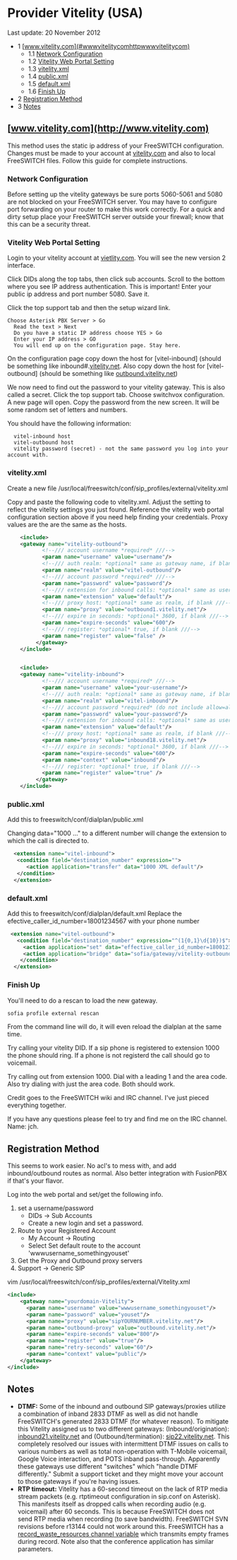 
# Provider Vitelity (USA) 

 

Last update: 20 November 2012

* 1 [www.vitelity.com](#wwwvitelitycomhttpwwwvitelitycom)  
   * 1.1 [Network Configuration](#network-configuration)  
   * 1.2 [Vitelity Web Portal Setting](#vitelity-web-portal-setting)  
   * 1.3 [vitelity.xml](#vitelityxml)  
   * 1.4 [public.xml](#vitelityxml)  
   * 1.5 [default.xml](#vitelityxml)  
   * 1.6 [Finish Up](#finish-up)
* 2 [Registration Method](#registration-method)
* 3 [Notes](#-freeswitch--provider-vitelity-usa-)

## [www.vitelity.com](http://www.vitelity.com)

This method uses the static ip address of your FreeSWITCH configuration. Changes must be made to your account at [vitelity.com](http://vitelity.com) and also to local FreeSWITCH files. Follow this guide for complete instructions.

### Network Configuration

Before setting up the vitelity gateways be sure ports 5060-5061 and 5080 are not blocked on your FreeSWITCH server. You may have to configure port forwarding on your router to make this work correctly. For a quick and dirty setup place your FreeSWITCH server outside your firewall; know that this can be a security threat.

### Vitelity Web Portal Setting

Login to your vitelity account at [vietlity.com](http://vietlity.com). You will see the new version 2 interface.

Click DIDs along the top tabs, then click sub accounts. Scroll to the bottom where you see IP address authentication. This is important! Enter your public ip address and port number 5080\. Save it.

Click the top support tab and then the setup wizard link.

```text
Choose Asterisk PBX Server > Go
  Read the text > Next
  Do you have a static IP address choose YES > Go
  Enter your IP address > GO
  You will end up on the configuration page. Stay here.
```

On the configuration page copy down the host for \[vitel-inbound\] (should be something like inbound#.[vitelity.net](http://vitelity.net). Also copy down the host for \[vitel-outbound\] (should be something like [outbound.vitelity.net](http://outbound.vitelity.net))

We now need to find out the password to your vitelity gateway. This is also called a secret. Click the top support tab. Choose switchvox configuration. A new page will open. Copy the password from the new screen. It will be some random set of letters and numbers.

You should have the following information:

```text
  vitel-inbound host
  vitel-outbound host
  vitelity password (secret) - not the same password you log into your account with.
```

### vitelity.xml

Create a new file /usr/local/freeswitch/conf/sip\_profiles/external/vitelity.xml

Copy and paste the following code to vitelity.xml. Adjust the setting to reflect the vitelity settings you just found. Reference the vitelity web portal configuration section above if you need help finding your credentials. Proxy values are the are the same as the hosts.

```xml
	<include>
	<gateway name="vitelity-outbound">
           <!--/// account username *required* ///-->
           <param name="username" value="username"/>
           <!--/// auth realm: *optional* same as gateway name, if blank ///-->
           <param name="realm" value="vitel-outbound"/>
           <!--/// account password *required* ///-->
           <param name="password" value="password"/>
           <!--/// extension for inbound calls: *optional* same as username, if blank ///-->
           <param name="extension" value="default"/>
           <!--/// proxy host: *optional* same as realm, if blank ///-->
           <param name="proxy" value="outbound1.vitelity.net"/>
           <!--/// expire in seconds: *optional* 3600, if blank ///-->
           <param name="expire-seconds" value="600"/>
           <!--/// register: *optional* true, if blank ///-->
           <param name="register" value="false" />
         </gateway>
	</include>


	<include>
	<gateway name="vitelity-inbound">
           <!--/// account username *required* ///-->
           <param name="username" value="your-username"/>
           <!--/// auth realm: *optional* same as gateway name, if blank ///-->
           <param name="realm" value="vitel-inbound"/>
           <!--/// account password *required* (do not include allow=all) ///-->
           <param name="password" value="your-password"/>
           <!--/// extension for inbound calls: *optional* same as username, if blank ///-->
           <param name="extension" value="default"/>
           <!--/// proxy host: *optional* same as realm, if blank ///-->
           <param name="proxy" value="inbound18.vitelity.net"/>
           <!--/// expire in seconds: *optional* 3600, if blank ///-->
           <param name="expire-seconds" value="600"/>
           <param name="context" value="inbound"/>
           <!--/// register: *optional* true, if blank ///-->
           <param name="register" value="true" />
         </gateway>
	</include>
```

### public.xml

Add this to freeswitch/conf/dialplan/public.xml

Changing data="1000 ..." to a different number will change the extension to which the call is directed to.

```xml
  <extension name="vitel-inbound">   
   <condition field="destination_number" expression="">  
      <action application="transfer" data="1000 XML default"/>
   </condition>
  </extension>
```

### default.xml

Add this to freeswitch/conf/dialplan/default.xml Replace the efective\_caller\_id\_number=18001234567 with your phone number

```xml
 <extension name="vitel-outbound">
   <condition field="destination_number" expression="^(1{0,1}\d{10})$">
     <action application="set" data="effective_caller_id_number=18001234567"/>
     <action application="bridge" data="sofia/gateway/vitelity-outbound/$1"/>
    </condition>
  </extension>
```

### Finish Up

You'll need to do a rescan to load the new gateway.

```xml
sofia profile external rescan
```

From the command line will do, it will even reload the dialplan at the same time.

  
Try calling your vitelity DID. If a sip phone is registered to extension 1000 the phone should ring. If a phone is not registerd the call should go to voicemail.

Try calling out from extension 1000\. Dial with a leading 1 and the area code. Also try dialing with just the area code. Both should work.

Credit goes to the FreeSWITCH wiki and IRC channel. I've just pieced everything together.

If you have any questions please feel to try and find me on the IRC channel. Name: jch.

## Registration Method

This seems to work easier. No acl's to mess with, and add inbound/outbound routes as normal. Also better integration with FusionPBX if that's your flavor.

Log into the web portal and set/get the following info.

1. set a username/password  
   * DIDs -> Sub Accounts  
   * Create a new login and set a password.
2. Route to your Registered Account  
   * My Account -> Routing  
   * Select Set default route to the account 'wwwusername\_somethingyouset'
3. Get the Proxy and Outbound proxy servers
4. Support -> Generic SIP

vim /usr/local/freeswitch/conf/sip\_profiles/external/Vitelity.xml

```xml
<include>
    <gateway name="yourdomain-Vitelity">
      <param name="username" value="wwwusername_somethingyouset"/>
      <param name="password" value="youset"/>
      <param name="proxy" value="sipYOURNUMBER.vitelity.net"/>
      <param name="outbound-proxy" value="outbound.vitelity.net"/>
      <param name="expire-seconds" value="800"/>
      <param name="register" value="true"/>
      <param name="retry-seconds" value="60"/>
      <param name="context" value="public"/>
    </gateway>
</include>
```

## Notes

* **DTMF:** Some of the inbound and outbound SIP gateways/proxies utilize a combination of inband 2833 DTMF as well as did not handle FreeSWITCH's generated 2833 DTMF (for whatever reason). To mitigate this Vitelity assigned us to two different gateways: (Inbound/origination): [inbound21.vitelity.net](http://inbound21.vitelity.net) and (Outbound/termination): [sip22.vitelity.net](http://sip22.vitelity.net). This completely resolved our issues with intermittent DTMF issues on calls to various numbers as well as total non-operation with T-Mobile voicemail, Google Voice interaction, and POTS inband pass-through. Apparently these gateways use different "switches" which "handle DTMF differently." Submit a support ticket and they might move your account to those gateways if you're having issues.
* **RTP timeout:** Vitelity has a 60-second timeout on the lack of RTP media stream packets (e.g. rtptimeout configuration in sip.conf on Asterisk). This manifests itself as dropped calls when recording audio (e.g. voicemail) after 60 seconds. This is because FreeSWITCH does not send RTP media when recording (to save bandwidth). FreeSWITCH SVN revisions before r13144 could not work around this. FreeSWITCH has a [record\_waste\_resources channel variable](../../Dialplan/Variables-Archive/x__Channel-Variables_1048892.mdx#variable-references) which transmits empty frames during record. Note also that the conference application has similar parameters.


